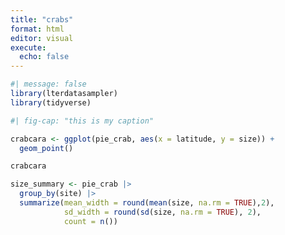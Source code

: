 ```yaml
---
title: "crabs"
format: html
editor: visual
execute: 
  echo: false
---
```


```r
#| message: false
library(lterdatasampler)
library(tidyverse)


```

```r
#| fig-cap: "this is my caption"

crabcara <- ggplot(pie_crab, aes(x = latitude, y = size)) +
  geom_point()

crabcara

size_summary <- pie_crab |> 
  group_by(site) |> 
  summarize(mean_width = round(mean(size, na.rm = TRUE),2),
            sd_width = round(sd(size, na.rm = TRUE), 2),
            count = n())
```
